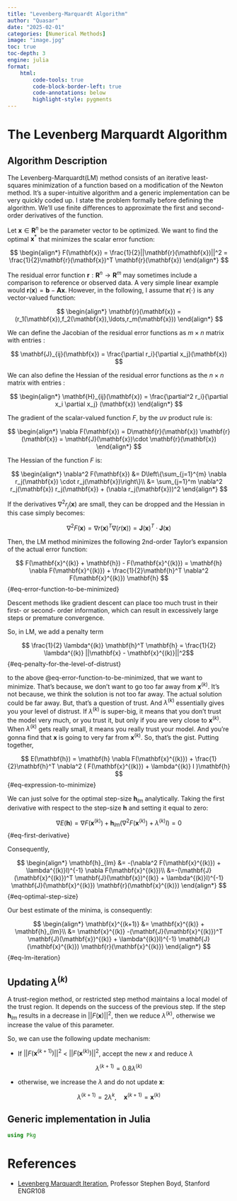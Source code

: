 ```yaml
---
title: "Levenberg-Marquardt Algorithm"
author: "Quasar"
date: "2025-02-01"
categories: [Numerical Methods]      
image: "image.jpg"
toc: true
toc-depth: 3
engine: julia
format:
    html:
        code-tools: true
        code-block-border-left: true
        code-annotations: below
        highlight-style: pygments
---
```


# The Levenberg Marquardt Algorithm

## Algorithm Description

The Levenberg-Marquardt(LM) method consists of an iterative least-squares minimization of a function based on a modification of the Newton method. It's a super-intuitive algorithm and a generic implementation can be very quickly coded up. I state the problem formally before defining the algorithm. We'll use finite differences to approximate the first and second-order derivatives of the function. 

Let $\mathbf{x}\in\mathbf{R}^n$ be the parameter vector to be optimized. We want to find the optimal $\mathbf{x}^*$ that minimizes the scalar error function:

$$
\begin{align*}
F(\mathbf{x}) = \frac{1}{2}||\mathbf{r}(\mathbf{x})||^2 = \frac{1}{2}\mathbf{r}(\mathbf{x})^T \mathbf{r}(\mathbf{x})
\end{align*}
$$

The residual error function $\mathbf{r}:\mathbf{R}^n \to \mathbf{R}^m$ may sometimes include a comparison to reference or observed data. A very simple linear example would $\mathbf{r}(\mathbf{x}) = \mathbf{b} - \mathbf{Ax}$. However, in the following, I assume that $\mathbf{r}(\cdot)$ is any vector-valued function:

$$
\begin{align*}
\mathbf{r}(\mathbf{x}) = (r_1(\mathbf{x}),f_2(\mathbf{x}),\ldots,r_m(\mathbf{x}))
\end{align*}
$$

We can define the Jacobian of the residual error functions as $m \times n$ matrix with entries :

$$
\mathbf{J}_{ij}(\mathbf{x}) = \frac{\partial r_i}{\partial x_j}(\mathbf{x})
$$

We can also define the Hessian of the residual error functions as the $n \times n$ matrix with entries :

$$
\begin{align*}
\mathbf{H}_{ij}(\mathbf{x}) = \frac{\partial^2 r_i}{\partial x_i \partial x_j} (\mathbf{x})
\end{align*}
$$

The gradient of the scalar-valued function $F$, by the $uv$ product rule is:

$$
\begin{align*}
\nabla F(\mathbf{x}) = D\mathbf{r}(\mathbf{x}) \mathbf{r}(\mathbf{x}) = \mathbf{J}(\mathbf{x})\cdot \mathbf{r}(\mathbf{x})
\end{align*}
$$

The Hessian of the function $F$ is:

$$
\begin{align*}
\nabla^2 F(\mathbf{x}) &= D\left\{\sum_{j=1}^{m} \nabla r_j(\mathbf{x}) \cdot r_j(\mathbf{x})\right\}\\
&= \sum_{j=1}^m \nabla^2 r_j(\mathbf{x}) r_j(\mathbf{x}) + (\nabla r_j(\mathbf{x}))^2
\end{align*}
$$

If the derivatives $\nabla^2 r_j(\mathbf{x})$ are small, they can be dropped and the Hessian in this case simply becomes:

$$
\nabla^2 F(\mathbf{x}) = \nabla r(\mathbf{x})^T \nabla(r(\mathbf{x})) = \mathbf{J}(\mathbf{x})^T \cdot \mathbf{J}(\mathbf{x})
$$

Then, the LM method minimizes the following $2$nd-order Taylor's expansion of the actual error function:

$$
F(\mathbf{x}^{(k)} + \mathbf{h}) - F(\mathbf{x}^{(k)}) = \mathbf{h} \nabla F(\mathbf{x}^{(k)}) + \frac{1}{2}\mathbf{h}^T \nabla^2 F(\mathbf{x}^{(k)}) \mathbf{h}
$${#eq-error-function-to-be-minimized}

Descent methods like gradient descent can place too much trust in their first- or second- order information, which can result in excessively large steps or premature convergence. 

So, in LM, we add a penalty term 

$$ \frac{1}{2} \lambda^{(k)} \mathbf{h}^T \mathbf{h} = \frac{1}{2} \lambda^{(k)} ||\mathbf{x} - \mathbf{x}^{(k)}||^2$${#eq-penalty-for-the-level-of-distrust}

to the above @eq-error-function-to-be-minimized, that we want to minimize. That's because, we don't want to go too far away from $\mathbf{x}^{(k)}$. It's not because, we think the solution is not too far away. The actual solution could be far away. But, that's a question of trust. And $\lambda^{(k)}$ essentially gives you your level of distrust. If $\lambda^{(k)}$ is super-big, it means that you don't trust the model very much, or you trust it, but only if you are very close to $\mathbf{x}^{(k)}$. When $\lambda^{(k)}$ gets really small, it means you really trust your model. And you're gonna find that $\mathbf{x}$ is going to very far from $\mathbf{x}^{(k)}$. So, that's the gist. Putting together,

$$
E(\mathbf{h}) = \mathbf{h} \nabla F(\mathbf{x}^{(k)}) + \frac{1}{2}\mathbf{h}^T \nabla^2 ( F(\mathbf{x}^{(k)}) + \lambda^{(k)} I )\mathbf{h}
$${#eq-expression-to-minimize}

We can just solve for the optimal step-size $\mathbf{h}_{lm}$ analytically. Taking the first derivative with respect to the step-size $\mathbf{h}$ and setting it equal to zero:

$$
\nabla E(\mathbf{h}) = \nabla F(\mathbf{x}^{(k)}) + \mathbf{h}_{lm}( \nabla^2 F(\mathbf{x}^{(k)}) + \lambda^{(k)}I) = 0
$${#eq-first-derivative}

Consequently, 

$$
\begin{align*}
\mathbf{h}_{lm} &= -(\nabla^2 F(\mathbf{x}^{(k)}) + \lambda^{(k)}I)^{-1} \nabla F(\mathbf{x}^{(k)})\\
&=-(\mathbf{J}(\mathbf{x}^{(k)})^T \mathbf{J}(\mathbf{x})^{(k)} + \lambda^{(k)}I)^{-1} \mathbf{J}(\mathbf{x}^{(k)}) \mathbf{r}(\mathbf{x}^{(k)})
\end{align*}
$${#eq-optimal-step-size}

Our best estimate of the minima, is consequently:

$$
\begin{align*}
\mathbf{x}^{(k+1)} &= \mathbf{x}^{(k)} + \mathbf{h}_{lm}\\
&= \mathbf{x}^{(k)} -(\mathbf{J}(\mathbf{x}^{(k)})^T \mathbf{J}(\mathbf{x})^{(k)} + \lambda^{(k)}I)^{-1} \mathbf{J}(\mathbf{x}^{(k)}) \mathbf{r}(\mathbf{x}^{(k)})
\end{align*}
$${#eq-lm-iteration}


## Updating $\lambda^{(k)}$

A trust-region method, or restricted step method maintains a local model of the trust region. It depends on the success of the previous step. If the step $\mathbf{h}_{lm}$ results in a decrease in $||F(\mathbf{x})||^2$, then we reduce $\lambda^{(k)}$, otherwise we increase the value of this parameter.

So, we can use the following update mechanism:

- If $||F(\mathbf{x}^{(k+1)})||^2$ < $||F(\mathbf{x}^{(k)})||^2$, accept the new $x$ and reduce $\lambda$

$$ \lambda^{(k+1)} = 0.8 \lambda^{(k)}$$

- otherwise, we increase the $\lambda$ and do not update $\mathbf{x}$:

$$ \lambda^{(k+1)} = 2 \lambda^{k}, \quad \mathbf{x}^{(k+1)} = \mathbf{x}^{(k)}$$

## Generic implementation in Julia

```julia
using Pkg

```

# References {.appendix}

- [Levenberg Marquardt Iteration](https://www.youtube.com/watch?v=UQsOyMj9lnI), Professor Stephen Boyd, Stanford ENGR108
